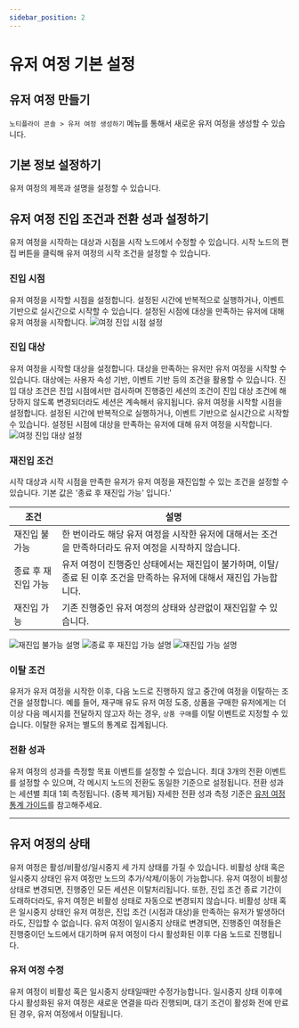 ```yaml
---
sidebar_position: 2
---
```


# 유저 여정 기본 설정

## 유저 여정 만들기

`노티플라이 콘솔 > 유저 여정 생성하기` 메뉴를 통해서 새로운 유저 여정을 생성할 수 있습니다.

## 기본 정보 설정하기

유저 여정의 제목과 설명을 설정할 수 있습니다.

## 유저 여정 진입 조건과 전환 성과 설정하기

유저 여정을 시작하는 대상과 시점을 시작 노드에서 수정할 수 있습니다. 시작 노드의 편집 버튼을 클릭해 유저 여정의 시작 조건을 설정할 수 있습니다.

### 진입 시점

유저 여정을 시작할 시점을 설정합니다. 설정된 시간에 반복적으로 실행하거나, 이벤트 기반으로 실시간으로 시작할 수 있습니다. 설정된 시점에 대상을 만족하는 유저에 대해 유저 여정을 시작합니다.
![여정 진입 시점 설정](./img/user_journey_entry_timing.png)

### 진입 대상

유저 여정을 시작할 대상을 설정합니다. 대상을 만족하는 유저만 유저 여정을 시작할 수 있습니다. 대상에는 사용자 속성 기반, 이벤트 기반 등의 조건을 활용할 수 있습니다.
진입 대상 조건은 진입 시점에서만 검사하며 진행중인 세션의 조건이 진입 대상 조건에 해당하지 않도록 변경되더라도 세션은 계속해서 유지됩니다.
유저 여정을 시작할 시점을 설정합니다. 설정된 시간에 반복적으로 실행하거나, 이벤트 기반으로 실시간으로 시작할 수 있습니다. 설정된 시점에 대상을 만족하는 유저에 대해 유저 여정을 시작합니다.
![여정 진입 대상 설정](./img/user_journey_entry_target.png)

### 재진입 조건

시작 대상과 시작 시점을 만족한 유저가 유저 여정을 재진입할 수 있는 조건을 설정할 수 있습니다. 기본 값은 '종료 후 재진입 가능' 입니다.'

| 조건                | 설명                                                                                                                  |
| ------------------- | --------------------------------------------------------------------------------------------------------------------- |
| 재진입 불가능       | 한 번이라도 해당 유저 여정을 시작한 유저에 대해서는 조건을 만족하더라도 유저 여정을 시작하지 않습니다.                |
| 종료 후 재진입 가능 | 유저 여정이 진행중인 상태에서는 재진입이 불가하며, 이탈/종료 된 이후 조건을 만족하는 유저에 대해서 재진입 가능합니다. |
| 재진입 가능         | 기존 진행중인 유저 여정의 상태와 상관없이 재진입할 수 있습니다.                                                       |

![재진입 불가능 설명](./img/user_journey_reentry_1.png)
![종료 후 재진입 가능 설명](./img/user_journey_reentry_2.png)
![재진입 가능 설명](./img/user_journey_reentry_3.png)

### 이탈 조건

유저가 유저 여정을 시작한 이후, 다음 노드로 진행하지 않고 중간에 여정을 이탈하는 조건을 설정합니다.
예를 들어, 재구매 유도 유저 여정 도중, 상품을 구매한 유저에게는 더이상 다음 메시지를 전달하지 않고자 하는 경우, `상품 구매`를 이탈 이벤트로 지정할 수 있습니다.
이탈한 유저는 별도의 통계로 집계됩니다.

### 전환 성과

유저 여정의 성과를 측정할 목표 이벤트를 설정할 수 있습니다. 최대 3개의 전환 이벤트를 설정할 수 있으며, 각 메시지 노드의 전환도 동일한 기준으로 설정됩니다. 전환 성과는 세션별 최대 1회 측정됩니다. (중복 제거됨)
자세한 전환 성과 측정 기준은 [유저 여정 통계 가이드](/user-guide/user-journey/statistics)를 참고해주세요.

---

## 유저 여정의 상태

유저 여정은 활성/비활성/일시중지 세 가지 상태를 가질 수 있습니다. 비활성 상태 혹은 일시중지 상태인 유저 여정만 노드의 추가/삭제/이동이 가능합니다.
유저 여정이 비활성 상태로 변경되면, 진행중인 모든 세션은 이탈처리됩니다. 또한, 진입 조건 종료 기간이 도래하더라도, 유저 여정은 비활성 상태로 자동으로 변경되지 않습니다.
비활성 상태 혹은 일시중지 상태인 유저 여정은, 진입 조건 (시점과 대상)을 만족하는 유저가 발생하더라도, 진입할 수 없습니다.
유저 여정이 일시중지 상태로 변경되면, 진행중인 여정들은 진행중이던 노드에서 대기하며 유저 여정이 다시 활성화된 이후 다음 노드로 진행됩니다.

### 유저 여정 수정

유저 여정이 비활성 혹은 일시중지 상태일때만 수정가능합니다. 일시중지 상태 이후에 다시 활성화된 유저 여정은 새로운 연결을 따라 진행되며, 대기 조건이 활성화 전에 만료된 경우, 유저 여정에서 이탈됩니다.
